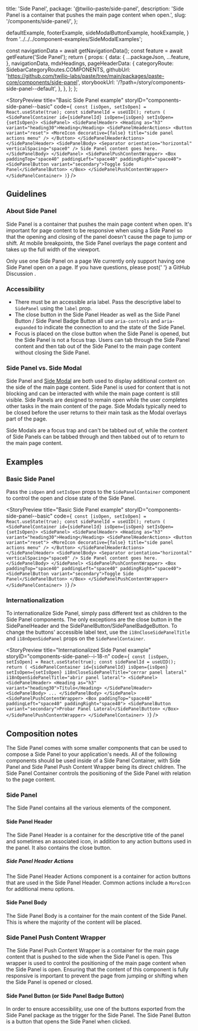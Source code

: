   title: 'Side Panel',
  package: '@twilio-paste/side-panel',
  description:
    'Side Panel is a container that pushes the main page content when open.',
  slug: '/components/side-panel/',
};


  defaultExample,
  footerExample,
  sideModalButtonExample,
  hookExample,
} from '../../../component-examples/SideModalExamples';


  const navigationData = await getNavigationData();
  const feature = await getFeature('Side Panel');
  return {
    props: {
      data: {
        ...packageJson,
        ...feature,
      },
      navigationData,
      mdxHeadings,
      pageHeaderData: {
        categoryRoute: SidebarCategoryRoutes.COMPONENTS,
        githubUrl: 'https://github.com/twilio-labs/paste/tree/main/packages/paste-core/components/side-panel',
        storybookUrl: '/?path=/story/components-side-panel--default',
      },
    },
  };
};

<StoryPreview
  title="Basic Side Panel example"
  storyID="components-side-panel--basic"
  code={`
  const [isOpen, setIsOpen] = React.useState(true);
  const sidePanelId = useUID();
  return (
    <SidePanelContainer id={sidePanelId} isOpen={isOpen} setIsOpen={setIsOpen}>
      <SidePanel>
        <SidePanelHeader>
          <Heading as="h3" variant="heading30">Heading</Heading>
          <SidePanelHeaderActions>
            <Button variant="reset">
              <MoreIcon decorative={false} title="side panel actions menu" />
            </Button>
          </SidePanelHeaderActions>
        </SidePanelHeader>
        <SidePanelBody>
          <Separator orientation="horizontal" verticalSpacing="space0" />
          Side Panel content goes here.
        </SidePanelBody>
      </SidePanel>
      <SidePanelPushContentWrapper>
        <Box paddingTop="space40" paddingLeft="space40" paddingRight="space40">
          <SidePanelButton variant="secondary">Toggle Side Panel</SidePanelButton>
        </Box>
      </SidePanelPushContentWrapper>
    </SidePanelContainer>
  )`}
/>

## Guidelines

### About Side Panel

Side Panel is a container that pushes the main page content when open. It's important for page content to be responsive when using a Side Panel so that the opening and closing of the panel doesn't cause the page to jump or shift. At mobile breakpoints, the Side Panel overlays the page content and takes up the full width of the viewport.

<Callout variant="warning" marginY="space70">
  <CalloutHeading as="h4">Only use one Side Panel on a page</CalloutHeading>
  <CalloutText>
    We currently only support having one Side Panel open on a page. If you have questions, please post{' '}
    <Anchor href="https://github.com/twilio-labs/paste/discussions" showExternal>
      a GitHub Discussion
    </Anchor>
    .
  </CalloutText>
</Callout>

### Accessibility

- There must be an accessible aria label. Pass the descriptive label to `SidePanel` using the `label` prop.
- The close button in the Side Panel Header as well as the Side Panel Button / Side Panel Badge Button all use `aria-controls` and `aria-expanded` to indicate the connection to and the state of the Side Panel.
- Focus is placed on the close button when the Side Panel is opened, but the Side Panel is not a focus trap. Users can tab through the Side Panel content and then tab out of the Side Panel to the main page content without closing the Side Panel.

### Side Panel vs. Side Modal

Side Panel and [Side Modal](/components/side-modal) are both used to display additional content on the side of the main page content. Side Panel is used for content that is not blocking and can be interacted with while the main page content is still visible. Side Panels are designed to remain open while the user completes other tasks in the main content of the page. Side Modals typically need to be closed before the user returns to their main task as the Modal overlays part of the page.

Side Modals are a focus trap and can't be tabbed out of, while the content of Side Panels can be tabbed through and then tabbed out of to return to the main page content.

## Examples

### Basic Side Panel

Pass the `isOpen` and `setIsOpen` props to the `SidePanelContainer` component to control the open and close state of the Side Panel.

<StoryPreview
  title="Basic Side Panel example"
  storyID="components-side-panel--basic"
  code={`
  const [isOpen, setIsOpen] = React.useState(true);
  const sidePanelId = useUID();
  return (
    <SidePanelContainer id={sidePanelId} isOpen={isOpen} setIsOpen={setIsOpen}>
      <SidePanel>
        <SidePanelHeader>
          <Heading as="h3" variant="heading30">Heading</Heading>
          <SidePanelHeaderActions>
            <Button variant="reset">
              <MoreIcon decorative={false} title="side panel actions menu" />
            </Button>
          </SidePanelHeaderActions>
        </SidePanelHeader>
        <SidePanelBody>
          <Separator orientation="horizontal" verticalSpacing="space0" />
          Side Panel content goes here.
        </SidePanelBody>
      </SidePanel>
      <SidePanelPushContentWrapper>
        <Box paddingTop="space40" paddingLeft="space40" paddingRight="space40">
          <SidePanelButton variant="secondary">Toggle Side Panel</SidePanelButton>
        </Box>
      </SidePanelPushContentWrapper>
    </SidePanelContainer>
  )`}
/>

### Internationalization

To internationalize Side Panel, simply pass different text as children to the Side Panel components. The only exceptions are the close button in the SidePanelHeader and the SidePanelButton/SidePanelBadgeButton. To change the buttons' accessible label text, use the `i18nCloseSidePanelTitle` and `i18nOpenSidePanel` props on the `SidePanelContainer`.

<StoryPreview
  title="Internationalized Side Panel example"
  storyID="components-side-panel--i-18-n"
  code={`
  const [isOpen, setIsOpen] = React.useState(true);
  const sidePanelId = useUID();
  return (
    <SidePanelContainer id={sidePanelId} isOpen={isOpen} setIsOpen={setIsOpen} i18nCloseSidePanelTitle="cerrar panel lateral" i18nOpenSidePanelTitle="abrir panel lateral">
      <SidePanel>
        <SidePanelHeader>
          <Heading as="h3" variant="heading30">Título</Heading>
        </SidePanelHeader>
        <SidePanelBody>
          ...
        </SidePanelBody>
      </SidePanel>
      <SidePanelPushContentWrapper>
        <Box paddingTop="space40" paddingLeft="space40" paddingRight="space40">
          <SidePanelButton variant="secondary">Probar Panel Lateral</SidePanelButton>
        </Box>
      </SidePanelPushContentWrapper>
    </SidePanelContainer>
  )`}
/>

## Composition notes

The Side Panel comes with some smaller components that can be used to compose a Side Panel to your application's needs. All of the following components should be used inside of a Side Panel Container, with Side Panel and Side Panel Push Content Wrapper being its direct children. The Side Panel Container controls the positioning of the Side Panel with relation to the page content.

### Side Panel

The Side Panel contains all the various elements of the component.

#### Side Panel Header

The Side Panel Header is a container for the descriptive title of the panel and sometimes an associated icon, in addition to any action buttons used in the panel. It also contains the close button.

##### Side Panel Header Actions

The Side Panel Header Actions component is a container for action buttons that are used in the Side Panel Header. Common actions include a `MoreIcon` for additional menu options.

#### Side Panel Body

The Side Panel Body is a container for the main content of the Side Panel. This is where the majority of the content will be placed.

### Side Panel Push Content Wrapper

The Side Panel Push Content Wrapper is a container for the main page content that is pushed to the side when the Side Panel is open. This wrapper is used to control the positioning of the main page content when the Side Panel is open. Ensuring that the content of this component is fully responsive is important to prevent the page from jumping or shifting when the Side Panel is opened or closed.

#### Side Panel Button (or Side Panel Badge Button)

In order to ensure accessibility, use one of the buttons exported from the Side Panel package as the trigger for the Side Panel. The Side Panel Button is a button that opens the Side Panel when clicked.